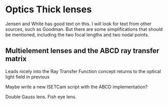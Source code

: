 # Optics Thick lenses

Jensen and White has good text on this. I will look for text from other sources, such as Goodman. But there are some simplifications that should be mentioned, including the two focal lengths and two nodal points.

## Multielement lenses and the ABCD ray transfer matrix

Leads nicely into the Ray Transfer Function concept returns to the optical light field in previous

Maybe write a new ISETCam script with the ABCD implementation?

Double Gauss lens. Fish eye lens.
